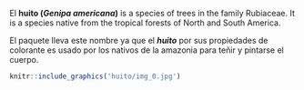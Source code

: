 El **huito (*Genipa americana*)** is a species of trees in the family Rubiaceae. It is a species native from the tropical forests of North and South America.

El paquete lleva este nombre ya que el ***huito** *por sus propiedades de colorante es usado por los nativos de la amazonia para teñir y pintarse el cuerpo.



```r

knitr::include_graphics('huito/img_0.jpg')

```





